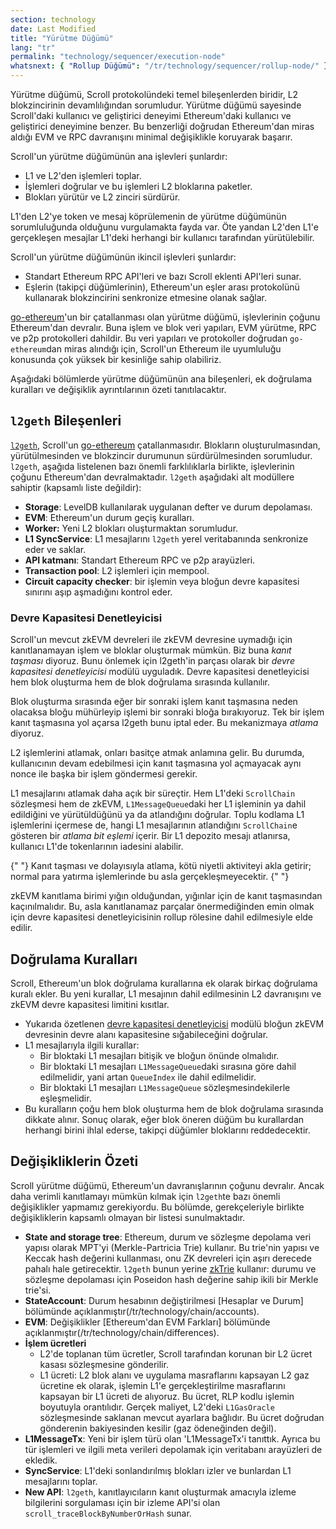 ```yaml
---
section: technology
date: Last Modified
title: "Yürütme Düğümü"
lang: "tr"
permalink: "technology/sequencer/execution-node"
whatsnext: { "Rollup Düğümü": "/tr/technology/sequencer/rollup-node/" }
---
```



Yürütme düğümü, Scroll protokolündeki temel bileşenlerden biridir, L2 blokzincirinin devamlılığından sorumludur. Yürütme düğümü sayesinde Scroll'daki kullanıcı ve geliştirici deneyimi Ethereum'daki kullanıcı ve geliştirici deneyimine benzer. Bu benzerliği doğrudan Ethereum'dan miras aldığı EVM ve RPC davranışını minimal değişiklikle koruyarak başarır.

Scroll'un yürütme düğümünün ana işlevleri şunlardır:
- L1 ve L2'den işlemleri toplar.
- İşlemleri doğrular ve bu işlemleri L2 bloklarına paketler.
- Blokları yürütür ve L2 zinciri sürdürür.

L1'den L2'ye token ve mesaj köprülemenin de yürütme düğümünün sorumluluğunda olduğunu vurgulamakta fayda var. Öte yandan L2'den L1'e gerçekleşen mesajlar L1'deki herhangi bir kullanıcı tarafından yürütülebilir.

Scroll'un yürütme düğümünün ikincil işlevleri şunlardır:
- Standart Ethereum RPC API'leri ve bazı Scroll eklenti API'leri sunar.
- Eşlerin (takipçi düğümlerinin), Ethereum'un eşler arası protokolünü kullanarak blokzincirini senkronize etmesine olanak sağlar.

[go-ethereum](https://github.com/ethereum/go-ethereum)'un bir çatallanması olan yürütme düğümü, işlevlerinin çoğunu Ethereum'dan devralır. Buna işlem ve blok veri yapıları, EVM yürütme, RPC ve p2p protokolleri dahildir. Bu veri yapıları ve protokoller doğrudan `go-ethereum`dan miras alındığı için, Scroll'un Ethereum ile uyumluluğu konusunda çok yüksek bir kesinliğe sahip olabiliriz.

Aşağıdaki bölümlerde yürütme düğümünün ana bileşenleri, ek doğrulama kuralları ve değişiklik ayrıntılarının özeti tanıtılacaktır.

## `l2geth` Bileşenleri

[`l2geth`](https://github.com/scroll-tech/go-ethereum), Scroll'un [go-ethereum](https://github.com/ethereum/go-ethereum) çatallanmasıdır. Blokların oluşturulmasından, yürütülmesinden ve blokzincir durumunun sürdürülmesinden sorumludur. `l2geth`, aşağıda listelenen bazı önemli farklılıklarla birlikte, işlevlerinin çoğunu Ethereum'dan devralmaktadır. `l2geth` aşağıdaki alt modüllere sahiptir (kapsamlı liste değildir):
- **Storage**: LevelDB kullanılarak uygulanan defter ve durum depolaması.
- **EVM**: Ethereum'un durum geçiş kuralları.
- **Worker:** Yeni L2 blokları oluşturmaktan sorumludur.
- **L1 SyncService**: L1 mesajlarını `l2geth` yerel veritabanında senkronize eder ve saklar.
- **API katmanı**: Standart Ethereum RPC ve p2p arayüzleri.
- **Transaction pool**: L2 işlemleri için mempool.
- **Circuit capacity checker**: bir işlemin veya bloğun devre kapasitesi sınırını aşıp aşmadığını kontrol eder.

### Devre Kapasitesi Denetleyicisi

Scroll'un mevcut zkEVM devreleri ile zkEVM devresine uymadığı için kanıtlanamayan işlem ve bloklar oluşturmak mümkün. Biz buna *kanıt taşması* diyoruz. Bunu önlemek için l2geth'in parçası olarak bir *devre kapasitesi denetleyicisi* modülü uyguladık. Devre kapasitesi denetleyicisi hem blok oluşturma hem de blok doğrulama sırasında kullanılır.

Blok oluşturma sırasında eğer bir sonraki işlem kanıt taşmasına neden olacaksa bloğu mühürleyip işlemi bir sonraki bloğa bırakıyoruz. Tek bir işlem kanıt taşmasına yol açarsa l2geth bunu iptal eder. Bu mekanizmaya *atlama* diyoruz.

L2 işlemlerini atlamak, onları basitçe atmak anlamına gelir. Bu durumda, kullanıcının devam edebilmesi için kanıt taşmasına yol açmayacak aynı nonce ile başka bir işlem göndermesi gerekir.

L1 mesajlarını atlamak daha açık bir süreçtir. Hem L1'deki `ScrollChain` sözleşmesi hem de zkEVM, `L1MessageQueue`daki her L1 işleminin ya dahil edildiğini ve yürütüldüğünü ya da atlandığını doğrular. Toplu kodlama L1 işlemlerini içermese de, hangi L1 mesajlarının atlandığını `ScrollChain`e gösteren bir *atlama bit eşlemi* içerir. Bir L1 depozito mesajı atlanırsa, kullanıcı L1'de tokenlarının iadesini alabilir.

<Aside type="note" title="Not">
  {" "}
  Kanıt taşması ve dolayısıyla atlama, kötü niyetli aktiviteyi akla getirir; normal para yatırma işlemlerinde bu asla gerçekleşmeyecektir.  {" "}
</Aside>

zkEVM kanıtlama birimi yığın olduğundan, yığınlar için de kanıt taşmasından kaçınılmalıdır.
Bu, asla kanıtlanamaz parçalar önermediğinden emin olmak için devre kapasitesi denetleyicisinin rollup rölesine dahil edilmesiyle elde edilir.

## Doğrulama Kuralları

Scroll, Ethereum'un blok doğrulama kurallarına ek olarak birkaç doğrulama kuralı ekler. Bu yeni kurallar, L1 mesajının dahil edilmesinin L2 davranışını ve zkEVM devre kapasitesi limitini kısıtlar.

- Yukarıda özetlenen [devre kapasitesi denetleyicisi](/es/technology/sequencer/execution-node/#devre-kapasitesi-denetleyicisi) modülü
 bloğun zkEVM devresinin devre alanı kapasitesine sığabileceğini doğrular.
- L1 mesajlarıyla ilgili kurallar:
    - Bir bloktaki L1 mesajları bitişik ve bloğun önünde olmalıdır.
    - Bir bloktaki L1 mesajları `L1MessageQueue`daki sırasına göre dahil edilmelidir, yani artan `QueueIndex` ile dahil edilmelidir.
    - Bir bloktaki L1 mesajları `L1MessageQueue` sözleşmesindekilerle eşleşmelidir.
- Bu kuralların çoğu hem blok oluşturma hem de blok doğrulama sırasında dikkate alınır. Sonuç olarak, eğer blok öneren düğüm bu kurallardan herhangi birini ihlal ederse, takipçi düğümler bloklarını reddedecektir.

## Değişikliklerin Özeti

Scroll yürütme düğümü, Ethereum'un davranışlarının çoğunu devralır. Ancak daha verimli kanıtlamayı mümkün kılmak için `l2geth`te bazı önemli değişiklikler yapmamız gerekiyordu. Bu bölümde, gerekçeleriyle birlikte değişikliklerin kapsamlı olmayan bir listesi sunulmaktadır.

- **State and storage tree**: Ethereum, durum ve sözleşme depolama veri yapısı olarak MPT'yi (Merkle-Partricia Trie) kullanır. Bu trie'nin yapısı ve Keccak hash değerini kullanması, onu ZK devreleri için aşırı derecede pahalı hale getirecektir. `l2geth` bunun yerine [zkTrie](/tr/technology/sequencer/zktrie) kullanır: durumu ve sözleşme depolaması için Poseidon hash değerine sahip ikili bir Merkle trie'si.
- **StateAccount**: Durum hesabının değiştirilmesi [Hesaplar ve Durum] bölümünde açıklanmıştır(/tr/technology/chain/accounts).
- **EVM**: Değişiklikler [Ethereum'dan EVM Farkları] bölümünde açıklanmıştır(/tr/technology/chain/differences).
- **İşlem ücretleri**
    - L2'de toplanan tüm ücretler, Scroll tarafından korunan bir L2 ücret kasası sözleşmesine gönderilir.    
    - L1 ücreti: L2 blok alanı ve uygulama masraflarını kapsayan L2 gaz ücretine ek olarak, işlemin L1'e gerçekleştirilme masraflarını kapsayan bir L1 ücreti de alıyoruz. Bu ücret, RLP kodlu işlemin boyutuyla orantılıdır. Gerçek maliyet, L2'deki `L1GasOracle` sözleşmesinde saklanan mevcut ayarlara bağlıdır. Bu ücret doğrudan gönderenin bakiyesinden kesilir (gaz ödeneğinden değil).
- **L1MessageTx**: Yeni bir işlem türü olan 'L1MessageTx'i tanıttık. Ayrıca bu tür işlemleri ve ilgili meta verileri depolamak için veritabanı arayüzleri de ekledik.
- **SyncService**: L1'deki sonlandırılmış blokları izler ve bunlardan L1 mesajlarını toplar.
- **New API**: `l2geth`, kanıtlayıcıların kanıt oluşturmak amacıyla izleme bilgilerini sorgulaması için bir izleme API'si olan `scroll_traceBlockByNumberOrHash` sunar.
